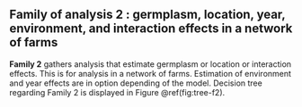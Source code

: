 ## Family of analysis 2 : germplasm, location, year, environment, and interaction effects in a network of farms {#section-analysis2}

**Family 2** gathers analysis that estimate germplasm or location or interaction effects.
This is for analysis in a network of farms. Estimation of environment and year effects are in option depending of the model.
Decision tree regarding Family 2 is displayed in Figure \@ref(fig:tree-f2).
